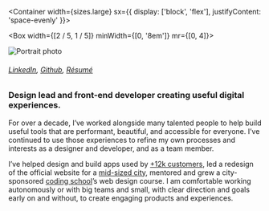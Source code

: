 
<SEO title="About" />

<Container width={sizes.large} sx={{
  display: ['block', 'flex'],
  justifyContent: 'space-evenly'
}}>

<Box width={[2 / 5, 1 / 5]} minWidth={[0, '8em']} mr={[0, 4]}>

![Portrait photo](../images/er-color.jpg)

###### [LinkedIn](https://www.linkedin.com/in/erow/), [Github](https://github.com/ericrowan), [Résumé](https://www.dropbox.com/s/ssivpf4vq1aeohl/eric-rowan_resume.pdf?dl=0)

</Box>

<Box maxWidth={sizes.xsmall}>

### Design lead and front-end developer creating useful digital experiences.

For over a decade, I&rsquo;ve worked alongside many talented people to help build useful tools that are performant, beautiful, and accessible for everyone. I&rsquo;ve continued to use those experiences to refine my own processes and interests as a designer and developer, and as a team member.

I&rsquo;ve helped design and build apps used by [+12k customers](http://indatus.com/solutions/answer-automation), led a redesign of the official website for a [mid-sized city](https://www.nashville.gov/), mentored and grew a city-sponsored [coding school](https://codelouisville.org/)&rsquo;s web design course. I am comfortable working autonomously or with big teams and small, with clear direction and goals early on and without, to create engaging products and experiences.

</Box>

</Container>
